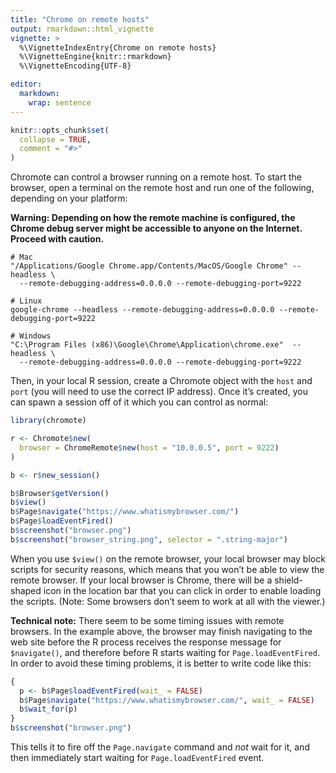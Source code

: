 ```yaml
---
title: "Chrome on remote hosts"
output: rmarkdown::html_vignette
vignette: >
  %\VignetteIndexEntry{Chrome on remote hosts}
  %\VignetteEngine{knitr::rmarkdown}
  %\VignetteEncoding{UTF-8}

editor:
  markdown:
    wrap: sentence
---
```


```r
knitr::opts_chunk$set(
  collapse = TRUE,
  comment = "#>"
)
```

Chromote can control a browser running on a remote host.
To start the browser, open a terminal on the remote host and run one of the following, depending on your platform:

**Warning: Depending on how the remote machine is configured, the Chrome debug server might be accessible to anyone on the Internet. Proceed with caution.**

```         
# Mac
"/Applications/Google Chrome.app/Contents/MacOS/Google Chrome" --headless \
  --remote-debugging-address=0.0.0.0 --remote-debugging-port=9222

# Linux
google-chrome --headless --remote-debugging-address=0.0.0.0 --remote-debugging-port=9222

# Windows
"C:\Program Files (x86)\Google\Chrome\Application\chrome.exe"  --headless \
  --remote-debugging-address=0.0.0.0 --remote-debugging-port=9222
```

Then, in your local R session, create a Chromote object with the `host` and `port` (you will need to use the correct IP address).
Once it's created, you can spawn a session off of it which you can control as normal:

``` r
library(chromote)

r <- Chromote$new(
  browser = ChromeRemote$new(host = "10.0.0.5", port = 9222)
)

b <- r$new_session()

b$Browser$getVersion()
b$view()
b$Page$navigate("https://www.whatismybrowser.com/")
b$Page$loadEventFired()
b$screenshot("browser.png")
b$screenshot("browser_string.png", selector = ".string-major")
```

When you use `$view()` on the remote browser, your local browser may block scripts for security reasons, which means that you won't be able to view the remote browser.
If your local browser is Chrome, there will be a shield-shaped icon in the location bar that you can click in order to enable loading the scripts.
(Note: Some browsers don't seem to work at all with the viewer.)

**Technical note:** There seem to be some timing issues with remote browsers.
In the example above, the browser may finish navigating to the web site before the R process receives the response message for `$navigate()`, and therefore before R starts waiting for `Page.loadEventFired`.
In order to avoid these timing problems, it is better to write code like this:

``` r
{
  p <- b$Page$loadEventFired(wait_ = FALSE)
  b$Page$navigate("https://www.whatismybrowser.com/", wait_ = FALSE)
  b$wait_for(p)
}
b$screenshot("browser.png")
```

This tells it to fire off the `Page.navigate` command and *not* wait for it, and then immediately start waiting for `Page.loadEventFired` event.